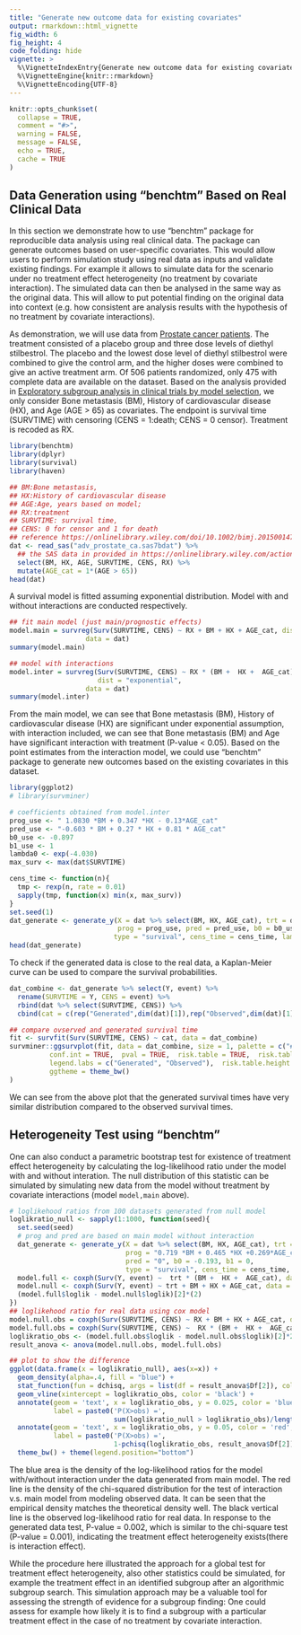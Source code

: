 ```yaml
---
title: "Generate new outcome data for existing covariates"
output: rmarkdown::html_vignette
fig_width: 6 
fig_height: 4 
code_folding: hide
vignette: >
  %\VignetteIndexEntry{Generate new outcome data for existing covariates}
  %\VignetteEngine{knitr::rmarkdown}
  %\VignetteEncoding{UTF-8}
---
```


```r
knitr::opts_chunk$set(
  collapse = TRUE,
  comment = "#>",
  warning = FALSE,
  message = FALSE,
  echo = TRUE,
  cache = TRUE
)
```

## Data Generation using "benchtm" Based on Real Clinical Data
In this section we demonstrate how to use "benchtm" package for reproducible data analysis using real clinical data. The package can generate outcomes based on user-specific covariates. This would allow users to perform simulation study using real data as inputs and validate existing findings. For example it allows to simulate data for the scenario under no treatment effect heterogeneity (no treatment by covariate interaction). The simulated data can then be analysed in the same way as the original data. This will allow to put potential finding on the original data into context (e.g. how consistent are analysis results with the hypothesis of no treatment by covariate interactions).

As demonstration, we will use data from [Prostate cancer patients](http://portal.uni-freiburg.de/imbi/Royston-Sauerbrei-book). The treatment consisted of a placebo group and three dose levels of diethyl stilbestrol. The placebo and the lowest dose level of diethyl stilbestrol were combined to give the control arm, and the higher doses were combined to give an active treatment arm. Of 506 patients randomized, only 475 with complete data are available on the dataset. Based on the analysis provided in [Exploratory subgroup analysis in clinical trials by model selection](https://onlinelibrary.wiley.com/doi/epdf/10.1002/bimj.201500147), we only consider Bone metastasis (BM), History of cardiovascular disease (HX), and Age (AGE > 65) as covariates. The endpoint is survival time (SURVTIME) with censoring (CENS = 1:death; CENS = 0 censor). Treatment is recoded as RX.


```r
library(benchtm)
library(dplyr)
library(survival)
library(haven)

## BM:Bone metastasis, 
## HX:History of cardiovascular disease
## AGE:Age, years based on model; 
## RX:treatment
## SURVTIME: survival time, 
## CENS: 0 for censor and 1 for death 
## reference https://onlinelibrary.wiley.com/doi/10.1002/bimj.201500147
dat <- read_sas("adv_prostate_ca.sas7bdat") %>% 
  ## the SAS data in provided in https://onlinelibrary.wiley.com/action/downloadSupplement?doi=10.1002%2Fbimj.201500147&file=bimj1691-sup-0001-CodeData.zip
  select(BM, HX, AGE, SURVTIME, CENS, RX) %>% 
  mutate(AGE_cat = 1*(AGE > 65))
head(dat)
```

A survival model is fitted assuming exponential distribution. Model with and without interactions are conducted respectively. 
```r
## fit main model (just main/prognostic effects)
model.main = survreg(Surv(SURVTIME, CENS) ~ RX + BM + HX + AGE_cat, dist = "exponential",
                   data = dat)
summary(model.main)

## model with interactions
model.inter = survreg(Surv(SURVTIME, CENS) ~ RX * (BM +  HX +  AGE_cat), 
                      dist = "exponential",
                   data = dat)
summary(model.inter)
```

From the main model, we can see that Bone metastasis (BM), History of cardiovascular disease (HX) are significant under exponential assumption, with interaction included, we can see that Bone metastasis (BM) and Age have significant interaction with treatment (P-value < 0.05). Based on the point estimates from the interaction model, we could use "benchtm" package to generate new outcomes based on the existing covariates in this dataset.

```r
library(ggplot2)
# library(survminer)

# coefficients obtained from model.inter
prog_use <- " 1.0830 *BM + 0.347 *HX - 0.13*AGE_cat"
pred_use <- "-0.603 * BM + 0.27 * HX + 0.81 * AGE_cat"
b0_use <- -0.897
b1_use <- 1
lambda0 <- exp(-4.030)
max_surv <- max(dat$SURVTIME)

cens_time <- function(n){
  tmp <- rexp(n, rate = 0.01)
  sapply(tmp, function(x) min(x, max_surv))
}
set.seed(1)
dat_generate <- generate_y(X = dat %>% select(BM, HX, AGE_cat), trt = dat$RX, 
                           prog = prog_use, pred = pred_use, b0 = b0_use, b1 = b1_use,
                          type = "survival", cens_time = cens_time, lambda0 = lambda0)
head(dat_generate)
```

To check if the generated data is close to the real data, a Kaplan-Meier curve can be used to compare the survival probabilities.
```r
dat_combine <- dat_generate %>% select(Y, event) %>% 
  rename(SURVTIME = Y, CENS = event) %>% 
  rbind(dat %>% select(SURVTIME, CENS)) %>% 
  cbind(cat = c(rep("Generated",dim(dat)[1]),rep("Observed",dim(dat)[1])))

## compare ovserved and generated survival time 
fit <- survfit(Surv(SURVTIME, CENS) ~ cat, data = dat_combine)
survminer::ggsurvplot(fit, data = dat_combine, size = 1, palette = c("#E7B800", "#2E9FDF"), 
          conf.int = TRUE,  pval = TRUE,  risk.table = TRUE,  risk.table.col = "strata",
          legend.labs = c("Generated", "Observed"),  risk.table.height = 0.25,  
          ggtheme = theme_bw() 
)


```

We can see from the above plot that the generated survival times have very similar distribution compared to the observed survival times. 

## Heterogeneity Test using "benchtm"
One can also conduct a parametric bootstrap test for existence of treatment effect heterogeneity by calculating the log-likelihood ratio under the model with and without interation. The null distribution of this statistic can be simulated by simulating new data from the model without treatment by covariate interactions (model `model,main` above). 

```r
# loglikehood ratios from 100 datasets generated from null model
loglikratio_null <- sapply(1:1000, function(seed){
  set.seed(seed)
  # prog and pred are based on main model without interaction
  dat_generate <- generate_y(X = dat %>% select(BM, HX, AGE_cat), trt = dat$RX, 
                             prog = "0.719 *BM + 0.465 *HX +0.269*AGE_cat", 
                             pred = "0", b0 = -0.193, b1 = 0,
                             type = "survival", cens_time = cens_time, lambda0 = exp(-4.376))
  model.full <- coxph(Surv(Y, event) ~  trt * (BM +  HX +  AGE_cat), data = dat_generate)
  model.null <- coxph(Surv(Y, event) ~ trt + BM + HX + AGE_cat, data = dat_generate)
  (model.full$loglik - model.null$loglik)[2]*(2)
})
## loglikehood ratio for real data using cox model
model.null.obs = coxph(Surv(SURVTIME, CENS) ~ RX + BM + HX + AGE_cat, data = dat)
model.full.obs = coxph(Surv(SURVTIME, CENS) ~  RX * (BM +  HX +  AGE_cat), data = dat)
loglikratio_obs <- (model.full.obs$loglik - model.null.obs$loglik)[2]*2
result_anova <- anova(model.null.obs, model.full.obs)
```

```r
## plot to show the difference 
ggplot(data.frame(x = loglikratio_null), aes(x=x)) +
  geom_density(alpha=.4, fill = "blue") +
  stat_function(fun = dchisq, args = list(df = result_anova$Df[2]), color = "red") + 
  geom_vline(xintercept = loglikratio_obs, color = 'black') +
  annotate(geom = 'text', x = loglikratio_obs, y = 0.025, color = 'blue',
           label = paste0('P(X>obs) =',
                          sum(loglikratio_null > loglikratio_obs)/length(loglikratio_null)), hjust = -0.1) +
  annotate(geom = 'text', x = loglikratio_obs, y = 0.05, color = 'red',
           label = paste0('P(X>obs) =',
                          1-pchisq(loglikratio_obs, result_anova$Df[2])), hjust = -0.1) +
  theme_bw() + theme(legend.position="bottom")

```


The blue area is the density of the log-likelihood ratios for the model with/without interaction under the data generated from main model. The red line is the density of the chi-squared distribution for the test of interaction v.s. main model from modeling observed data. It can be seen that the empirical density matches the theoretical density well. The black vertical line is the observed log-likelihood ratio for real data. In response to the generated data test, P-value = 0.002, which is similar to the chi-square test (P-value = 0.001), indicating the treatment effect heterogeneity exists(there is interaction effect). 

While the procedure here illustrated the approach for a global test for treatment effect heterogeneity, also other statistics could be simulated, for example the treatment effect in an identified subgroup after an algorithmic subgroup search. This simulation approach may be a valuable tool for assessing the strength of evidence for a subgroup finding: One could assess for example how likely it is to find a subgroup with a particular treatment effect in the case of no treatment by covariate interaction.
